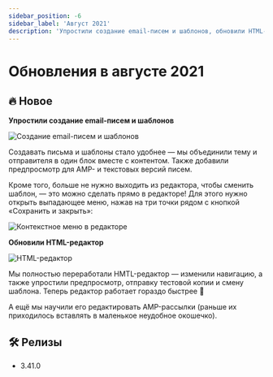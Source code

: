 ```yaml
---
sidebar_position: -6
sidebar_label: 'Август 2021'
description: 'Упростили создание email-писем и шаблонов, обновили HTML-редактор'
---
```



# Обновления в августе 2021

## 🔥 Новое

**Упростили создание email-писем и шаблонов**

<p align="left">
  <img src={createEmail} alt="Cоздание email-писем и шаблонов" />
</p>

Создавать письма и шаблоны стало удобнее — мы объединили тему и отправителя в один блок вместе с контентом. Также добавили предпросмотр для AMP- и текстовых версий писем.

Кроме того, больше не нужно выходить из редактора, чтобы сменить шаблон, — это можно сделать прямо в редакторе! Для этого нужно открыть выпадающее меню, нажав на три точки рядом с кнопкой «Сохранить и закрыть»:

<p align="left">
  <img src={contextMenu} alt="Контекстное меню в редакторе" />
</p>

**Обновили HTML-редактор**

<p align="left">
  <img src={HTMLEditor} alt="HTML-редактор" />
</p>

Мы полностью переработали HMTL-редактор — изменили навигацию, а также упростили предпросмотр, отправку тестовой копии и смену шаблона. Теперь редактор работает гораздо быстрее 🤩

А ещё мы научили его редактировать AMP-рассылки (раньше их приходилось вставлять в маленькое неудобное окошечко).

## 🛠️ Релизы

- 3.41.0

